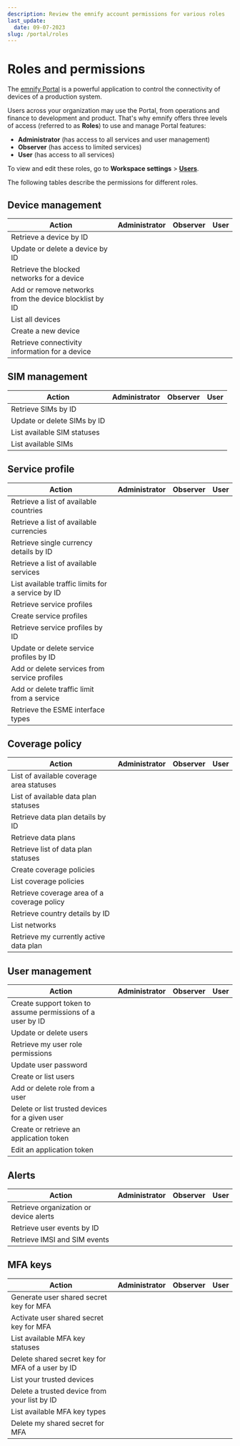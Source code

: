 ```yaml
---
description: Review the emnify account permissions for various roles
last_update: 
  date: 09-07-2023
slug: /portal/roles
---
```


# Roles and permissions


The [emnify Portal](https://portal.emnify.com/) is a powerful application to control the connectivity of devices of a production system.

Users across your organization may use the Portal, from operations and finance to development and product.
That's why emnify offers three levels of access (referred to as **Roles**) to use and manage Portal features:

- **Administrator** (has access to all services and user management)
- **Observer** (has access to limited services)
- **User** (has access to all services)

To view and edit these roles, go to **Workspace settings**&nbsp;<span aria-label="and then">></span> [**Users**](https://portal.emnify.com/organisation-settings/users).

The following tables describe the permissions for different roles.

## Device management

| Action | Administrator | Observer | User |
| ------ | :---: | :------: | :--: |
| Retrieve a device by ID | <Check alt="Yes" /> | <Check alt="Yes" /> | <Check alt="Yes" /> |
| Update or delete a device by ID | <Check alt="Yes" /> | <Close alt="No" /> | <Check alt="Yes" /> |
| Retrieve the blocked networks for a device | <Check alt="Yes" /> | <Check alt="Yes" /> | <Check alt="Yes" /> |
| Add or remove networks from the device blocklist by ID | <Check alt="Yes" /> | <Close alt="No" /> | <Check alt="Yes" /> |
| List all devices | <Check alt="Yes" /> | <Check alt="Yes" /> | <Check alt="Yes" /> |
| Create a new device | <Check alt="Yes" /> | <Close alt="No" /> | <Check alt="Yes" /> |
| Retrieve connectivity information for a device | <Check alt="Yes" /> | <Check alt="Yes" /> | <Check alt="Yes" /> |

## SIM management

| Action | Administrator | Observer | User |
| ------ | :---: | :------: | :--: |
| Retrieve SIMs by ID | <Check alt="✓" /> | <Check alt="Yes" /> | <Check alt="Yes" /> |
| Update or delete SIMs by ID | <Check alt="Yes" /> | <Close alt="No" /> | <Check alt="Yes" /> |
| List available SIM statuses | <Check alt="Yes" /> | <Check alt="Yes" /> | <Check alt="Yes" /> |
| List available SIMs | <Check alt="Yes" /> | <Check alt="Yes" /> | <Check alt="Yes" /> |

## Service profile

| Action | Administrator | Observer | User |
| ------ | :---: | :------: | :--: |
| Retrieve a list of available countries | <Check alt="Yes" /> | <Check alt="Yes" /> | <Check alt="Yes" /> |
| Retrieve a list of available currencies | <Check alt="Yes" /> | <Check alt="Yes" /> | <Check alt="Yes" /> |
| Retrieve single currency details by ID | <Check alt="Yes" /> | <Check alt="Yes" /> | <Check alt="Yes" /> |
| Retrieve a list of available services | <Check alt="Yes" /> | <Check alt="Yes" /> | <Check alt="Yes" /> |
| List available traffic limits for a service by ID | <Check alt="Yes" /> | <Check alt="Yes" /> | <Check alt="Yes" /> |
| Retrieve service profiles | <Check alt="Yes" /> | <Check alt="Yes" /> | <Check alt="Yes" /> |
| Create service profiles | <Check alt="Yes" /> | <Close alt="No" /> | <Check alt="Yes" /> |
| Retrieve service profiles by ID | <Check alt="Yes" /> | <Check alt="Yes" /> | <Check alt="Yes" /> |
| Update or delete service profiles by ID | <Check alt="Yes" /> | <Close alt="No" /> | <Check alt="Yes" /> |
| Add or delete services from service profiles | <Check alt="Yes" /> | <Close alt="No" /> | <Check alt="Yes" /> |
| Add or delete traffic limit from a service | <Check alt="Yes" /> | <Close alt="No" /> | <Check alt="Yes" /> |
| Retrieve the ESME interface types | <Check alt="Yes" /> | <Close alt="No" /> | <Check alt="Yes" /> |

## Coverage policy

| Action | Administrator | Observer | User |
| ------ | :---: | :------: | :--: |
| List of available coverage area statuses | <Check alt="Yes" /> | <Check alt="Yes" /> | <Check alt="Yes" /> |
| List of available data plan statuses | <Check alt="Yes" /> | <Check alt="Yes" /> | <Check alt="Yes" /> |
| Retrieve data plan details by ID | <Check alt="Yes" /> | <Check alt="Yes" /> | <Check alt="Yes" /> |
| Retrieve data plans | <Check alt="Yes" /> | <Check alt="Yes" /> | <Check alt="Yes" /> |
| Retrieve list of data plan statuses | <Check alt="Yes" /> | <Check alt="Yes" /> | <Check alt="Yes" /> |
| Create coverage policies | <Check alt="Yes" /> | <Close alt="No" /> | <Check alt="Yes" /> |
| List coverage policies | <Check alt="Yes" /> | <Check alt="Yes" /> | <Check alt="Yes" /> |
| Retrieve coverage area of a coverage policy | <Check alt="Yes" /> | <Check alt="Yes" /> | <Check alt="Yes" /> |
| Retrieve country details by ID | <Check alt="Yes" /> | <Check alt="Yes" /> | <Check alt="Yes" /> |
| List networks | <Check alt="Yes" /> | <Check alt="Yes" /> | <Check alt="Yes" /> |
| Retrieve my currently active data plan | <Check alt="Yes" /> | <Check alt="Yes" /> | <Check alt="Yes" /> |

## User management

| Action | Administrator | Observer | User |
| ------ | :---: | :------: | :--: |
| Create support token to assume permissions of a user by ID | <Close alt="No" /> | <Close alt="No" /> | <Close alt="No" /> |
| Update or delete users | <Check alt="Yes" /> | <Close alt="No" /> | <Close alt="No" /> |
| Retrieve my user role permissions | <Check alt="Yes" /> | <Check alt="Yes" /> | <Check alt="Yes" /> |
| Update user password | <Check alt="Yes" /> | <Check alt="Yes" /> | <Check alt="Yes" /> |
| Create or list users | <Check alt="Yes" /> | <Close alt="No" /> | <Close alt="No" /> |
| Add or delete role from a user | <Check alt="Yes" /> | <Close alt="No" /> | <Close alt="No" /> |
| Delete or list trusted devices for a given user | <Check alt="Yes" /> | <Close alt="No" /> | <Close alt="No" /> |
| Create or retrieve an application token | <Check alt="Yes" /> | <Check alt="Yes" /> | <Check alt="Yes" /> |
| Edit an application token | <Check alt="Yes" /> | <Close alt="No" /> | <Close alt="No" /> |

## Alerts

| Action | Administrator | Observer | User |
| ------ | :---: | :------: | :--: |
| Retrieve organization or device alerts | <Check alt="Yes" /> | <Check alt="Yes" /> | <Check alt="Yes" /> |
| Retrieve user events by ID | <Check alt="Yes" /> | <Close alt="No" /> | <Close alt="No" /> |
| Retrieve IMSI and SIM events | <Check alt="Yes" /> | <Check alt="Yes" /> | <Check alt="Yes" /> |

## MFA keys

| Action | Administrator | Observer | User |
| ------ | :---: | :------: | :--: |
| Generate user shared secret key for MFA | <Check alt="Yes" /> | <Check alt="Yes" /> | <Check alt="Yes" /> |
| Activate user shared secret key for MFA | <Check alt="Yes" /> | <Check alt="Yes" /> | <Check alt="Yes" /> |
| List available MFA key statuses | <Check alt="Yes" /> | <Check alt="Yes" /> | <Check alt="Yes" /> |
| Delete shared secret key for MFA of a user by ID | <Check alt="Yes" /> | <Close alt="No" /> | <Close alt="No" /> |
| List your trusted devices | <Check alt="Yes" /> | <Check alt="Yes" /> | <Check alt="Yes" /> |
| Delete a trusted device from your list by ID | <Check alt="Yes" /> | <Check alt="Yes" /> | <Check alt="Yes" /> |
| List available MFA key types | <Check alt="Yes" /> | <Check alt="Yes" /> | <Check alt="Yes" /> |
| Delete my shared secret for MFA | <Check alt="Yes" /> | <Check alt="Yes" /> | <Check alt="Yes" /> |
